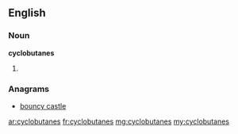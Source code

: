 ==English==

===Noun===
'''cyclobutanes'''

# {{plural of|[[cyclobutane]]}}

===Anagrams===
* [[bouncy castle#English|bouncy castle]]

[[ar:cyclobutanes]]
[[fr:cyclobutanes]]
[[mg:cyclobutanes]]
[[my:cyclobutanes]]